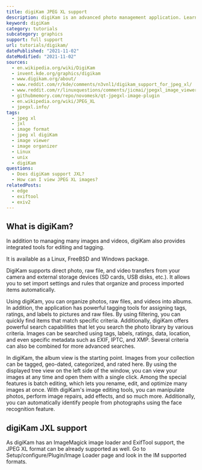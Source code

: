 ```yaml
---
title: digiKam JPEG XL support
description: digiKam is an advanced photo management application. Learn how to use JXL images within Geeqie.
keyword: digiKam
category: tutorials
subcategory: graphics
support: full support
url: tutorials/digikam/
datePublished: "2021-11-02"
dateModified: "2021-11-02"
sources:
  - en.wikipedia.org/wiki/DigiKam
  - invent.kde.org/graphics/digikam
  - www.digikam.org/about/
  - www.reddit.com/r/kde/comments/n3vnl1/digikam_support_for_jpeg_xl/
  - www.reddit.com/r/linuxquestions/comments/jicmai/jpegxl_image_viewer/
  - githubmemory.com/repo/novomesk/qt-jpegxl-image-plugin
  - en.wikipedia.org/wiki/JPEG_XL
  - jpegxl.info/
tags:
  - jpeg xl
  - jxl
  - image format
  - jpeg xl digiKam
  - image viewer
  - image organizer
  - Linux
  - unix
  - digiKam
questions:
  - Does digiKam support JXL?
  - How can I view JPEG XL images?
relatedPosts:
  - edge
  - exiftool
  - exiv2
---
```


## What is digiKam?

In addition to managing many images and videos, digiKam also provides integrated tools for editing and tagging.

It is available as a Linux, FreeBSD and Windows package.

DigiKam supports direct photo, raw file, and video transfers from your camera and external storage devices (SD cards, USB disks, etc.). It allows you to set import settings and rules that organize and process imported items automatically.

Using digiKam, you can organize photos, raw files, and videos into albums. In addition, the application has powerful tagging tools for assigning tags, ratings, and labels to pictures and raw files. By using filtering, you can quickly find items that match specific criteria. Additionally, digiKam offers powerful search capabilities that let you search the photo library by various criteria. Images can be searched using tags, labels, ratings, data, location, and even specific metadata such as EXIF, IPTC, and XMP. Several criteria can also be combined for more advanced searches.

In digiKam, the album view is the starting point. Images from your collection can be tagged, geo-dated, categorized, and rated here. By using the displayed tree view on the left side of the window, you can view your images at any time and open them with a single click. Among the special features is batch editing, which lets you rename, edit, and optimize many images at once. With digiKam's image editing tools, you can manipulate photos, perform image repairs, add effects, and so much more. Additionally, you can automatically identify people from photographs using the face recognition feature.

## digiKam JXL support

As digiKam has an ImageMagick image loader and ExifTool support, the JPEG XL format can be already supported as well.
Go to Setup/configure/Plugin/Image Loader page and look in the IM supported formats.
